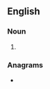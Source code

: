 {{also|wake-ups}}
==English==

===Noun===
{{head|en|noun plural form}}

# {{plural of|wakeup|lang=en}}

===Anagrams===
* {{anagrams|en|wakes up}}